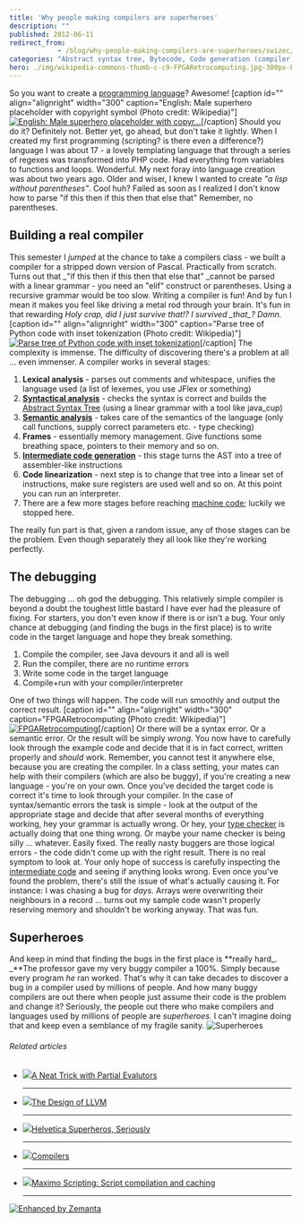 ```yaml
---
title: 'Why people making compilers are superheroes'
description: ""
published: 2012-06-11
redirect_from: 
            - /blog/why-people-making-compilers-are-superheroes/swizec/4616
categories: "Abstract syntax tree, Bytecode, Code generation (compiler), Compiler, Machine code, Parsing, Programming language, Type system, Uncategorized"
hero: ./img/wikipedia-commons-thumb-c-c9-FPGARetrocomputing.jpg-300px-FPGARetrocomputing.jpg
---
```

So you want to create a [programming language](http://en.wikipedia.org/wiki/Programming_language "Programming language")? Awesome! \[caption id=&quot;&quot; align=&quot;alignright&quot; width=&quot;300&quot; caption=&quot;English: Male superhero placeholder with copyright symbol (Photo credit: Wikipedia)&quot;][![English: Male superhero placeholder with copyr...](http://upload.wikimedia.org/wikipedia/commons/thumb/c/cd/Placeholder_male_superhero_c.png/300px-Placeholder_male_superhero_c.png "English: Male superhero placeholder with copyr...")](http://commons.wikipedia.org/wiki/File:Placeholder_male_superhero_c.png)\[/caption] Should you do it? Definitely not. Better yet, go ahead, but don&#x27;t take it lightly. When I created my first programming (scripting? is there even a difference?) language I was about 17 - a lovely templating language that through a series of regexes was transformed into PHP code. Had everything from variables to functions and loops. Wonderful. My next foray into language creation was about two years ago. Older and wiser, I knew I wanted to create _&quot;a lisp without parentheses&quot;_. Cool huh? Failed as soon as I realized I don&#x27;t know how to parse &quot;if this then if this then that else that&quot; Remember, no parentheses.

## Building a real compiler

This semester I _jumped_ at the chance to take a compilers class - we built a compiler for a stripped down version of Pascal. Practically from scratch. Turns out that _&quot;if this then if this then that else that&quot; _cannot be parsed with a linear grammar - you need an &quot;elif&quot; construct or parentheses. Using a recursive grammar would be too slow. Writing a compiler is fun! And by fun I mean it makes you feel like driving a metal rod through your brain. It&#x27;s fun in that rewarding _Holy crap, did I just survive that!? I survived \_that\_? Damn._ \[caption id=&quot;&quot; align=&quot;alignright&quot; width=&quot;300&quot; caption=&quot;Parse tree of Python code with inset tokenization (Photo credit: Wikipedia)&quot;][![Parse tree of Python code with inset tokenization](http://upload.wikimedia.org/wikipedia/en/thumb/a/ac/Python_add5_parse.png/300px-Python_add5_parse.png "Parse tree of Python code with inset tokenization")](http://en.wikipedia.org/wiki/File:Python_add5_parse.png)\[/caption] The complexity is immense. The difficulty of discovering there&#x27;s a problem at all ... even immenser. A compiler works in several stages:

1. **Lexical analysis** - parses out comments and whitespace, unifies the language used (a list of lexemes, you use JFlex or something)
2. **[Syntactical analysis](http://en.wikipedia.org/wiki/Parsing "Parsing")** - checks the syntax is correct and builds the [Abstract Syntax Tree](http://en.wikipedia.org/wiki/Abstract_syntax_tree "Abstract syntax tree") (using a linear grammar with a tool like java_cup)
3. **[Semantic analysis](http://en.wikipedia.org/wiki/Compiler "Compiler")** - takes care of the semantics of the language (only call functions, supply correct parameters etc. - type checking)
4. **Frames** - essentially memory management. Give functions some breathing space, pointers to their memory and so on.
5. **[Intermediate code generation](http://en.wikipedia.org/wiki/Code_generation_%28compiler%29 "Code generation (compiler)")** - this stage turns the AST into a tree of assembler-like instructions
6. **Code linearization** - next step is to change that tree into a linear set of instructions, make sure registers are used well and so on. At this point you can run an interpreter.
7. There are a few more stages before reaching [machine code](http://en.wikipedia.org/wiki/Machine_code "Machine code"); luckily we stopped here.

The really fun part is that, given a random issue, any of those stages can be the problem. Even though separately they all look like they&#x27;re working perfectly.

## The debugging

The debugging ... oh god the debugging. This relatively simple compiler is beyond a doubt the toughest little bastard I have ever had the pleasure of fixing. For starters, you don&#x27;t even know if there is or isn&#x27;t a bug. Your only chance at debugging (and finding the bugs in the first place) is to write code in the target language and hope they break something.

1. Compile the compiler, see Java devours it and all is well
2. Run the compiler, there are no runtime errors
3. Write some code in the target language
4. Compile+run with your compiler/interpreter

One of two things will happen. The code will run smoothly and output the correct result. \[caption id=&quot;&quot; align=&quot;alignright&quot; width=&quot;300&quot; caption=&quot;FPGARetrocomputing (Photo credit: Wikipedia)&quot;][![FPGARetrocomputing](./img/wikipedia-commons-thumb-c-c9-FPGARetrocomputing.jpg-300px-FPGARetrocomputing.jpg "FPGARetrocomputing")](http://commons.wikipedia.org/wiki/File:FPGARetrocomputing.jpg)\[/caption] Or there will be a syntax error. Or a semantic error. Or the result will be simply _wrong_. You now have to carefully look through the example code and decide that it is in fact correct, written properly and _should_ work. Remember, you cannot test it anywhere else, because you are creating the compiler. In a class setting, your mates can help with their compilers (which are also be buggy), if you&#x27;re creating a new language - you&#x27;re on your own. Once you&#x27;ve decided the target code is correct it&#x27;s time to look through your compiler. In the case of syntax/semantic errors the task is simple - look at the output of the appropriate stage and decide that after several months of everything working, hey your grammar is actually wrong. Or hey, your [type checker](http://en.wikipedia.org/wiki/Type_system "Type system") is actually doing that one thing wrong. Or maybe your name checker is being silly ... whatever. Easily fixed. The really nasty buggers are those logical errors - the code didn&#x27;t come up with the right result. There is no real symptom to look at. Your only hope of success is carefully inspecting the [intermediate code](http://en.wikipedia.org/wiki/Bytecode "Bytecode") and seeing if anything looks wrong. Even once you&#x27;ve found the problem, there&#x27;s still the issue of what&#x27;s actually causing it. For instance: I was chasing a bug for _days_. Arrays were overwriting their neighbours in a record ... turns out my sample code wasn&#x27;t properly reserving memory and shouldn&#x27;t be working anyway. That was fun.

## Superheroes

And keep in mind that finding the bugs in the first place is **really hard_. _**The professor gave my very buggy compiler a 100%. Simply because every program _he_ ran worked. That&#x27;s why it can take decades to discover a bug in a compiler used by millions of people. And how many buggy compilers are out there when people just assume their code is the problem and change it? Seriously, the people out there who make compilers and languages used by millions of people are _superheroes._ I can&#x27;t imagine doing that and keep even a semblance of my fragile sanity. ![Superheroes](./img/--bZymaKlKOg-T6fxqifZAcI-AAAAAAAAudI-fGph9nXdrrY-s1600-20090528_Marvel_Superheroes-742088.jpg "Superheroes")

###### Related articles

- [![](http://i.zemanta.com/noimg_09_80_80.jpg)](http://scientopia.org/blogs/goodmath/2012/06/10/a-neat-trick-with-partial-evalutors/)[A Neat Trick with Partial Evalutors](http://scientopia.org/blogs/goodmath/2012/06/10/a-neat-trick-with-partial-evalutors/)

  * * *

- [![](http://i.zemanta.com/91459884_80_80.jpg)](http://www.drdobbs.com/architecture-and-design/240001128)[The Design of LLVM](http://www.drdobbs.com/architecture-and-design/240001128)

  * * *

- [![](http://i.zemanta.com/88904330_80_80.jpg)](http://theindustry.cc/2012/05/14/helvetica-superheros-seriously/)[Helvetica Superheros, Seriously](http://theindustry.cc/2012/05/14/helvetica-superheros-seriously/)

  * * *

- [![](http://i.zemanta.com/noimg_11_80_80.jpg)](http://nearfetching.wordpress.com/2012/04/28/compilers/)[Compilers](http://nearfetching.wordpress.com/2012/04/28/compilers/)

  * * *

- [![](http://i.zemanta.com/noimg_10_80_80.jpg)](https://www.ibm.com/developerworks/mydeveloperworks/blogs/a9ba1efe-b731-4317-9724-a181d6155e3a/entry/maximo_scripting_script_compilation_and_caching1)[Maximo Scripting: Script compilation and caching](https://www.ibm.com/developerworks/mydeveloperworks/blogs/a9ba1efe-b731-4317-9724-a181d6155e3a/entry/maximo_scripting_script_compilation_and_caching1)

  * * *

[![Enhanced by Zemanta](http://img.zemanta.com/zemified_e.png?x-id=ceb2ae57-e933-4cb7-9d1f-9a630885c8d1)](http://www.zemanta.com/?px "Enhanced by Zemanta")
